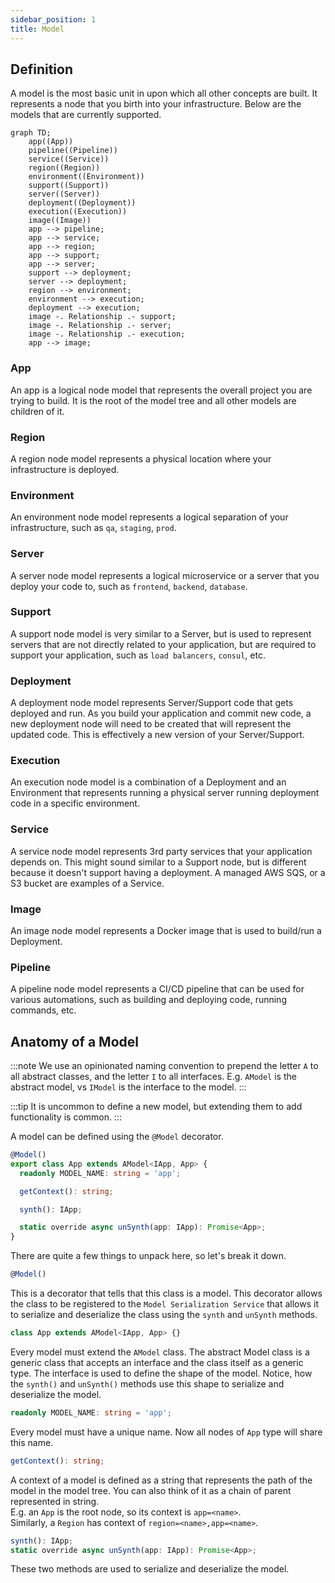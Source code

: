 ```yaml
---
sidebar_position: 1
title: Model
---
```



## Definition
A model is the most basic unit in <Brand/> upon which all other concepts are built.
It represents a node that you birth into your infrastructure.
Below are the models that are currently supported.

```mermaid
graph TD;
    app((App))
    pipeline((Pipeline))
    service((Service))
    region((Region))
    environment((Environment))
    support((Support))
    server((Server))
    deployment((Deployment))
    execution((Execution))
    image((Image))
    app --> pipeline;
    app --> service;
    app --> region;
    app --> support;
    app --> server;
    support --> deployment;
    server --> deployment;
    region --> environment;
    environment --> execution;
    deployment --> execution;
    image -. Relationship .- support;
    image -. Relationship .- server;
    image -. Relationship .- execution;
    app --> image;
```

### App
An app is a logical node model that represents the overall project you are trying to build.
It is the root of the model tree and all other models are children of it.

### Region
A region node model represents a physical location where your infrastructure is deployed.

### Environment
An environment node model represents a logical separation of your infrastructure, such as `qa`, `staging`, `prod`.

### Server
A server node model represents a logical microservice or a server that you deploy your code to,
such as `frontend`, `backend`, `database`.

### Support
A support node model is very similar to a Server, but is used to represent servers that are not directly related
to your application, but are required to support your application, such as `load balancers`, `consul`, etc.

### Deployment
A deployment node model represents Server/Support code that gets deployed and run.
As you build your application and commit new code, a new deployment node will need to be created
that will represent the updated code. This is effectively a new version of your Server/Support.

### Execution
An execution node model is a combination of a Deployment and an Environment that represents
running a physical server running deployment code in a specific environment.

### Service
A service node model represents 3rd party services that your application depends on.
This might sound similar to a Support node, but is different because it doesn't support having a deployment.
A managed AWS SQS, or a S3 bucket are examples of a Service.

### Image
An image node model represents a Docker image that is used to build/run a Deployment.

### Pipeline
A pipeline node model represents a CI/CD pipeline that can be used for various automations,
such as building and deploying code, running <Brand/> commands, etc.

## Anatomy of a Model
:::note
We use an opinionated naming convention to prepend the letter `A` to all abstract classes,
and the letter `I` to all interfaces. E.g. `AModel` is the abstract model, vs `IModel` is the interface to the model.
:::

:::tip
It is uncommon to define a new model, but extending them to add functionality is common.
:::

A model can be defined using the `@Model` decorator.
```typescript
@Model()
export class App extends AModel<IApp, App> {
  readonly MODEL_NAME: string = 'app';

  getContext(): string;

  synth(): IApp;

  static override async unSynth(app: IApp): Promise<App>;
}
```

There are quite a few things to unpack here, so let's break it down.

```typescript
@Model()
```
This is a decorator that tells <Brand/> that this class is a model.
This decorator allows the class to be registered to the `Model Serialization Service` that allows it to
serialize and deserialize the class using the `synth` and `unSynth` methods.

```typescript
class App extends AModel<IApp, App> {}
```
Every model must extend the `AModel` class. The abstract Model class is a generic class that accepts an
interface and the class itself as a generic type. The interface is used to define the shape of the model.
Notice, how the `synth()` and `unSynth()` methods use this shape to serialize and deserialize the model.

```typescript
readonly MODEL_NAME: string = 'app';
```
Every model must have a unique name. Now all nodes of `App` type will share this name.

```typescript
getContext(): string;
```
A context of a model is defined as a string that represents the path of the model in the model tree.
You can also think of it as a chain of parent represented in string.
<br/>E.g. an `App` is the root node, so its context is `app=<name>`.
<br/>Similarly, a `Region` has context of `region=<name>,app=<name>`.

```typescript
synth(): IApp;
static override async unSynth(app: IApp): Promise<App>;
```
These two methods are used to serialize and deserialize the model.
